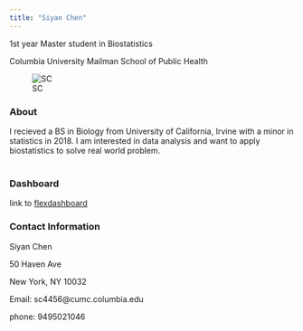 ```yaml
---
title: "Siyan Chen"
---
```


1st year Master student in Biostatistics

Columbia University Mailman School of Public Health 

![SC](./image/siyan.jpg)


### About
I recieved a BS in Biology from University of California, Irvine with a minor in statistics in 2018. I am interested in data analysis and want to apply biostatistics to solve real world problem. 
<br>
<br>

### Dashboard
link to [flexdashboard](dashboard_template.html)

### Contact Information

Siyan Chen

50 Haven Ave

New York, NY 10032

Email: sc4456@cumc.columbia.edu

phone: 9495021046

